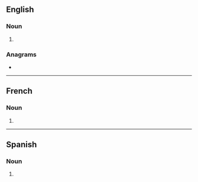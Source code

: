 ==English==

===Noun===
{{head|en|noun form}}

# {{plural of|senior|lang=en}}

===Anagrams===
* {{anagrams|en|a=einorss|Serinos|seroins|sonsier}}

----

==French==

===Noun===
{{head|fr|noun plural form|g=m}}

# {{plural of|senior|lang=fr}}

----

==Spanish==

===Noun===
{{head|es|noun form}}

# {{plural of|senior|lang=es}}